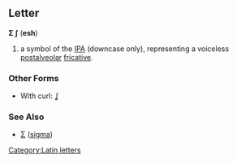 ==Letter==
'''Ʃ''' '''ʃ''' ('''esh''')

#a symbol of the [[IPA]] (downcase only), representing a voiceless [[postalveolar]] [[fricative]].
<!-- African? -->
===Other Forms===
*With curl: [[ʆ]]
===See Also===
*[[Σ]] ([[sigma]])
[[Category:Latin letters]]